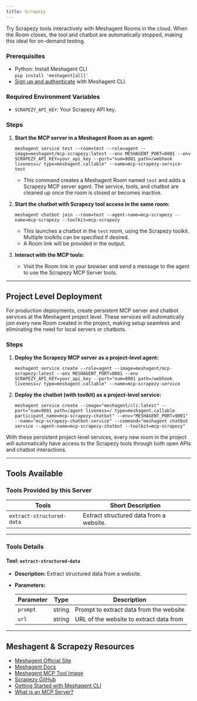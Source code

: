 ```yaml
---
title: Scrapezy
---
```



Try Scrapezy tools interactively with Meshagent Rooms in the cloud. When the Room closes, the tool and chatbot are automatically stopped, making this ideal for on-demand testing.

### Prerequisites

- Python: Install Meshagent CLI  
  `pip install 'meshagent[all]'`
- [Sign up and authenticate](https://docs.meshagent.com/cli/getting_started) with Meshagent CLI.
  
### Required Environment Variables

- `SCRAPEZY_API_KEY`: Your Scrapezy API key.

### Steps

1. **Start the MCP server in a Meshagent Room as an agent:**

   ```
   meshagent service test --room=test --role=agent --image=meshagent/mcp-scrapezy:latest --env MESHAGENT_PORT=8001 --env SCRAPEZY_API_KEY=your_api_key --port="num=8001 path=/webhook liveness=/ type=meshagent.callable" --name=mcp-scrapezy-service-test
   ```
   - This command creates a Meshagent Room named `test` and adds a Scrapezy MCP server agent. The service, tools, and chatbot are cleaned up once the room is closed or becomes inactive.

2. **Start the chatbot with Scrapezy tool access in the same room:**
   ```
   meshagent chatbot join --room=test --agent-name=mcp-scrapezy --name=mcp-scrapezy --toolkit=mcp-scrapezy
   ```
   - This launches a chatbot in the `test` room, using the Scrapezy toolkit. Multiple toolkits can be specified if desired.
   - A Room link will be provided in the output.

3. **Interact with the MCP tools:**
   - Visit the Room link in your browser and send a message to the agent to use the Scrapezy MCP Server tools.

---

## Project Level Deployment

For production deployments, create persistent MCP server and chatbot services at the Meshagent project level. These services will automatically join every new Room created in the project, making setup seamless and eliminating the need for local servers or chatbots.

### Steps

1. **Deploy the Scrapezy MCP server as a project-level agent:**

   ```
   meshagent service create --role=agent --image=meshagent/mcp-scrapezy:latest --env MESHAGENT_PORT=8001 --env SCRAPEZY_API_KEY=your_api_key --port="num=8001 path=/webhook liveness=/ type=meshagent.callable" --name=mcp-scrapezy-service
   ```

2. **Deploy the chatbot (with toolkit) as a project-level service:**

   ```
   meshagent service create --image="meshagent/cli:latest" --port="num=9001 path=/agent liveness=/ type=meshagent.callable participant_name=mcp-scrapezy-chatbot" --env="MESHAGENT_PORT=9001" --name="mcp-scrapezy-chatbot-service" --command="meshagent chatbot service --agent-name=mcp-scrapezy-chatbot --toolkit=mcp-scrapezy"
   ```

With these persistent project-level services, every new room in the project will automatically have access to the Scrapezy tools through both open APIs and chatbot interactions.

---

## Tools Available

### **Tools Provided by this Server**

| Tools                     | Short Description                             |
|---------------------------|-----------------------------------------------|
| `extract-structured-data` | Extract structured data from a website.       |

---

### **Tools Details**

#### Tool: `extract-structured-data`

- **Description:** Extract structured data from a website.
- **Parameters:**

  | Parameter | Type   | Description                                |
  |-----------|--------|--------------------------------------------|
  | `prompt`  | string | Prompt to extract data from the website    |
  | `url`     | string | URL of the website to extract data from    |

---

## Meshagent & Scrapezy Resources

- [Meshagent Official Site](https://www.meshagent.com/)
- [Meshagent Docs](https://docs.meshagent.com)
- [Meshagent MCP Tool Image](https://hub.docker.com/r/meshagent/mcp-scrapezy)
- [Scrapezy GitHub](https://github.com/Scrapezy/mcp)
- [Getting Started with Meshagent CLI](https://docs.meshagent.com/cli/getting_started)
- [What is an MCP Server?](https://www.anthropic.com/news/model-context-protocol)